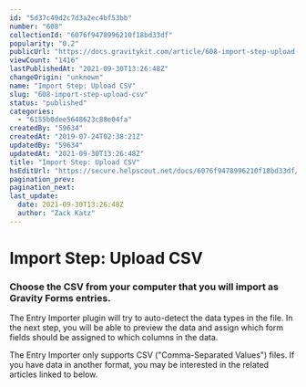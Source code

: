 ```yaml
---
id: "5d37c49d2c7d3a2ec4bf53bb"
number: "608"
collectionId: "6076f9478996210f18bd33df"
popularity: "0.2"
publicUrl: "https://docs.gravitykit.com/article/608-import-step-upload-csv"
viewCount: "1416"
lastPublishedAt: "2021-09-30T13:26:48Z"
changeOrigin: "unknown"
name: "Import Step: Upload CSV"
slug: "608-import-step-upload-csv"
status: "published"
categories: 
  - "6155b0dee5648623c88e04fa"
createdBy: "59634"
createdAt: "2019-07-24T02:38:21Z"
updatedBy: "59634"
updatedAt: "2021-09-30T13:26:48Z"
title: "Import Step: Upload CSV"
hsEditUrl: "https://secure.helpscout.net/docs/6076f9478996210f18bd33df/article/5d37c49d2c7d3a2ec4bf53bb"
pagination_prev: 
pagination_next: 
last_update:
  date: 2021-09-30T13:26:48Z
  author: "Zack Katz"
---
```


# Import Step: Upload CSV

### Choose the CSV from your computer that you will import as Gravity Forms entries.

The Entry Importer plugin will try to auto-detect the data types in the file. In the next step, you will be able to preview the data and assign which form fields should be assigned to which columns in the data.

The Entry Importer only supports CSV ("Comma-Separated Values") files. If you have data in another format, you may be interested in the related articles linked to below.